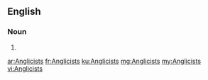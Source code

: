 ==English==

===Noun===
{{head|en}}

# {{plural of|Anglicist}}

[[ar:Anglicists]]
[[fr:Anglicists]]
[[ku:Anglicists]]
[[mg:Anglicists]]
[[my:Anglicists]]
[[vi:Anglicists]]